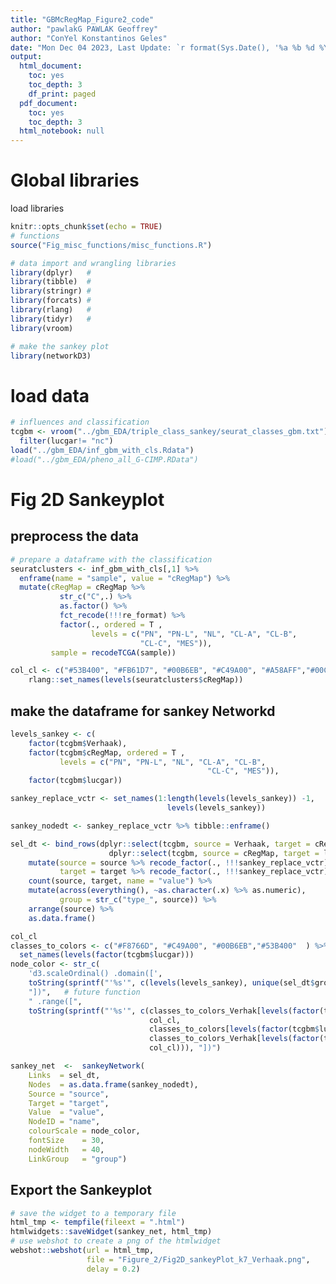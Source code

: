 ```yaml
---
title: "GBMcRegMap_Figure2_code"
author: "pawlakG PAWLAK Geoffrey"
author: "ConYel Konstantinos Geles"
date: "Mon Dec 04 2023, Last Update: `r format(Sys.Date(), '%a %b %d %Y')`"
output:
  html_document:
    toc: yes
    toc_depth: 3
    df_print: paged
  pdf_document:
    toc: yes
    toc_depth: 3
  html_notebook: null
---
```


# Global libraries 
load libraries
```r
knitr::opts_chunk$set(echo = TRUE)
# functions
source("Fig_misc_functions/misc_functions.R") 

# data import and wrangling libraries
library(dplyr)   #
library(tibble)  #
library(stringr) #
library(forcats) #
library(rlang)   #
library(tidyr)   #
library(vroom)

# make the sankey plot
library(networkD3)
```

# load data
```r
# influences and classification
tcgbm <- vroom("../gbm_EDA/triple_class_sankey/seurat_classes_gbm.txt") %>% 
  filter(lucgar!= "nc")
load("../gbm_EDA/inf_gbm_with_cls.Rdata")
#load("../gbm_EDA/pheno_all_G-CIMP.RData")
```

#  Fig 2D Sankeyplot
## preprocess the data
```r
# prepare a dataframe with the classification
seuratclusters <- inf_gbm_with_cls[,1] %>% 
  enframe(name = "sample", value = "cRegMap") %>% 
  mutate(cRegMap = cRegMap %>% 
           str_c("C",.) %>% 
           as.factor() %>% 
           fct_recode(!!!re_format) %>% 
           factor(., ordered = T ,
                  levels = c("PN", "PN-L", "NL", "CL-A", "CL-B",
                             "CL-C", "MES")),
         sample = recodeTCGA(sample))

col_cl <- c("#53B400", "#FB61D7", "#00B6EB", "#C49A00", "#A58AFF","#00C094","#F8766D") %>%
    rlang::set_names(levels(seuratclusters$cRegMap))
```

## make the dataframe for sankey Networkd
```r
levels_sankey <- c(
    factor(tcgbm$Verhaak),
    factor(tcgbm$cRegMap, ordered = T ,
           levels = c("PN", "PN-L", "NL", "CL-A", "CL-B",
                                            "CL-C", "MES")),
    factor(tcgbm$lucgar))

sankey_replace_vctr <- set_names(1:length(levels(levels_sankey)) -1,
                                   levels(levels_sankey))

sankey_nodedt <- sankey_replace_vctr %>% tibble::enframe()

sel_dt <- bind_rows(dplyr::select(tcgbm, source = Verhaak, target = cRegMap),
                      dplyr::select(tcgbm, source = cRegMap, target = lucgar)) %>%
    mutate(source = source %>% recode_factor(., !!!sankey_replace_vctr),
           target = target %>% recode_factor(., !!!sankey_replace_vctr)) %>%
    count(source, target, name = "value") %>%
    mutate(across(everything(), ~as.character(.x) %>% as.numeric),
           group = str_c("type_", source)) %>%
    arrange(source) %>%
    as.data.frame()

col_cl
classes_to_colors <- c("#F8766D", "#C49A00", "#00B6EB","#53B400"  ) %>%
  set_names(levels(factor(tcgbm$lucgar)))
node_color <- str_c(
    'd3.scaleOrdinal() .domain([',
    toString(sprintf("'%s'", c(levels(levels_sankey), unique(sel_dt$group)))),
    "])",   # future function
    " .range([",
    toString(sprintf("'%s'", c(classes_to_colors_Verhak[levels(factor(tcgbm$Verhaak))],
                               col_cl,
                               classes_to_colors[levels(factor(tcgbm$lucgar))],
                               classes_to_colors_Verhak[levels(factor(tcgbm$Verhaak))],
                               col_cl))), "])")

sankey_net  <-  sankeyNetwork(
    Links  = sel_dt,
    Nodes  = as.data.frame(sankey_nodedt),
    Source = "source",
    Target = "target",
    Value  = "value",
    NodeID = "name",
    colourScale = node_color,
    fontSize    = 30,
    nodeWidth   = 40,
    LinkGroup   = "group")

```

## Export the Sankeyplot
```r
# save the widget to a temporary file
html_tmp <- tempfile(fileext = ".html")
htmlwidgets::saveWidget(sankey_net, html_tmp)
# use webshot to create a png of the htmlwidget
webshot::webshot(url = html_tmp,
                 file = "Figure_2/Fig2D_sankeyPlot_k7_Verhaak.png",
                 delay = 0.2)
```


